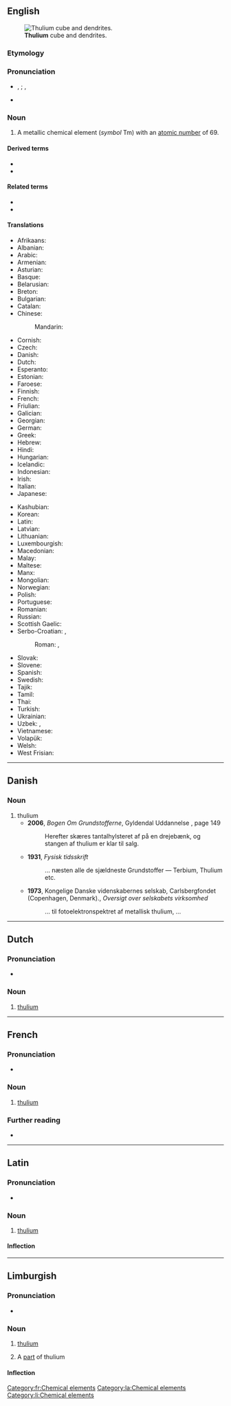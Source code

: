 {{also|Thulium}}
==English==
{{wikipedia}}
{{elements|Tm|erbium|Er|ytterbium|Yb}}
[[File:Thulium sublimed dendritic and 1cm3 cube.jpg|thumb|'''Thulium''' cube and dendrites.]]

===Etymology===
{{af|en|Thule|pos1=a poetic name for [[Scandinavia]]|-ium}}

===Pronunciation===
* {{enPR|thū'lēəm}}, {{IPA|/ˈθjuːliəm/|lang=en}}; {{enPR|tho͞o'lēəm}}, {{IPA|/ˈθuːliəm/|lang=en}}
* {{audio|En-us-thulium.oga|Audio (US)|lang=en}}

===Noun===
{{en-noun|-}}

# A metallic chemical element (''symbol'' Tm) with an [[atomic number]] of 69.

====Derived terms====
* {{l|en|thulia}}
* {{l|en|thulium oxide}}

====Related terms====
* {{l|en|Thule}}
* {{l|en|thulite}}

====Translations====
{{trans-top|chemical element}}
* Afrikaans: {{t+|af|tulium}}
* Albanian: {{t|sq|tulium}}
* Arabic: {{t|ar|ثُلْيُوم|tr=ṯulyum|m}}
* Armenian: {{t|hy|թուլիում}}
* Asturian: {{t|ast|tuliu|m}}
* Basque: {{t|eu|tulioa}}
* Belarusian: {{t|be|ту́лiй|m}}
* Breton: {{t+|br|tuliom}}
* Bulgarian: {{t|bg|ту́лий|m}}
* Catalan: {{t+|ca|tuli|m}}
* Chinese:
*: Mandarin: {{t+|cmn|銩|tr=diū}}
* Cornish: {{t|kw|thulyum}}
* Czech: {{t+|cs|thulium}}
* Danish: {{t+|da|thulium|n}}
* Dutch: {{t+|nl|thulium|n}}
* Esperanto: {{t+|eo|tulio}}
* Estonian: {{t+|et|tuulium}}
* Faroese: {{t|fo|tulium|n}}
* Finnish: {{t+|fi|tulium}}
* French: {{t+|fr|thulium|m}}
* Friulian: {{t|fur|tuli}}
* Galician: {{t+|gl|tulio|m}}
* Georgian: {{t|ka|თულიუმი}}
* German: {{t+|de|Thulium|n}}
* Greek: {{t+|el|θούλιο|n}}
* Hebrew: {{t+|he|תוליום|tr=túlyum}}
* Hindi: {{t|hi|व्याहरिला|tr=vyaaharilaa|sc=Deva}}
* Hungarian: {{t+|hu|túlium}}
* Icelandic: {{t+|is|túlín}}
* Indonesian: {{t|id|thulium}}
* Irish: {{t|ga|túiliam}}
* Italian: {{t+|it|tulio|m}}
* Japanese: {{t+|ja|ツリウム|tr=tsuriumu}}
{{trans-mid}}
* Kashubian: {{t|csb|tul}}
* Korean: {{t+|ko|툴륨}}
* Latin: {{t+|la|thulium}}
* Latvian: {{t|lv|tūlijs}}
* Lithuanian: {{t+|lt|tulis}}
* Luxembourgish: {{t|lb|Thulium}}
* Macedonian: {{t|mk|тулиум|m}}
* Malay: {{t|ms|tulium}}
* Maltese: {{t|mt|tuljum}}
* Manx: {{t|gv|thulium}}
* Mongolian: {{t|mn|тули}}
* Norwegian: {{t|no|thulium}}
* Polish: {{t+|pl|tul|m}}
* Portuguese: {{t+|pt|túlio|m}}
* Romanian: {{t+|ro|tuliu|n}}
* Russian: {{t+|ru|ту́лий|m}}
* Scottish Gaelic: {{t|gd|tùiliam}}
* Serbo-Croatian: {{t|sh|тулиjум|m}}, {{t|sh|тулиj|m}}
*: Roman: {{t|sh|tulijum|m}}, {{t+|sh|tulij|m}}
* Slovak: {{t|sk|túlium|n}}
* Slovene: {{t+|sl|tulij|m}}
* Spanish: {{t+|es|tulio|m}}
* Swedish: {{t+|sv|tulium}}
* Tajik: {{t|tg|тулий}}
* Tamil: {{t|ta|துலியம்}}
* Thai: {{t|th|ทูเลียม}}
* Turkish: {{t+|tr|tulyum}}
* Ukrainian: {{t|uk|ту́лiй|m}}
* Uzbek: {{t+|uz|tuliy}}, {{t|uz|тулий|sc=Cyrl}}
* Vietnamese: {{t|vi|tuli}}
* Volapük: {{t+|vo|tulin}}
* Welsh: {{t|cy|thwliwm}}
* West Frisian: {{t|fy|thulium}}
{{trans-bottom}}

----

==Danish==

===Noun===
{{da-noun}}

# thulium
#* '''2006''', ''Bogen Om Grundstofferne'', Gyldendal Uddannelse {{ISBN|9788702050080}}, page 149
#*: Herefter skæres tantalhylsteret af på en drejebænk, og stangen af thulium er klar  til salg.
#* '''1931''', ''Fysisk tidsskrift''
#*: ... næsten alle de  sjældneste Grundstoffer — Terbium, Thulium etc.
#* '''1973''', Kongelige Danske videnskabernes selskab, Carlsbergfondet (Copenhagen, Denmark)., ''Oversigt over selskabets virksomhed''
#*: ... til fotoelektronspektret af metallisk thulium, ...

----

==Dutch==
{{wikipedia|lang=nl}}
{{elements|Tm|erbium|Er|ytterbium|Yb|lang=nl}}

===Pronunciation===
* {{audio|Nl-thulium.ogg|Audio|lang=nl}}

===Noun===
{{nl-noun|n|-|-}}

# [[#English|thulium]]

----

==French==
{{wikipedia|lang=fr}}

===Pronunciation===
* {{fr-IPA}}

===Noun===
{{fr-noun|m|-}}

# [[#English|thulium]]

===Further reading===
* {{R:TLFi}}

[[Category:fr:Chemical elements]]

----

==Latin==
{{wikipedia|lang=la}}

===Pronunciation===
* {{la-IPA|thūlium}}

===Noun===
{{la-noun|thūlium|thūliī|n|second}}

# [[#English|thulium]]

====Inflection====
{{la-decl-2nd-N|thūli}}

[[Category:la:Chemical elements]]

----

==Limburgish==

===Pronunciation===
* {{IPA|[ˈðy˦ʎɔ˧m]|lang=li}}

===Noun===
{{li-noun|g=n}}

# {{lb|li|uncountable}} [[thulium#English|thulium]]
# A [[part]] of thulium

====Inflection====
{{li-decl-noun-um|thuli}}

[[Category:li:Chemical elements]]